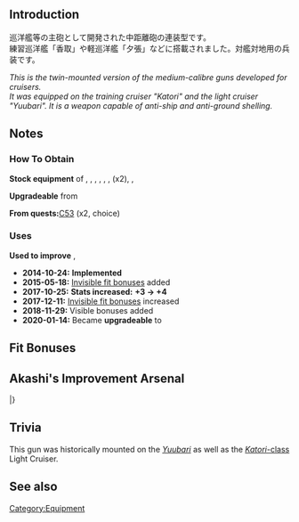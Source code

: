 {{EquipmentInfo}}

==Introduction==
巡洋艦等の主砲として開発された中距離砲の連装型です。<br>練習巡洋艦「香取」や軽巡洋艦「夕張」などに搭載されました。対艦対地用の兵装です。

''This is the twin-mounted version of the medium-calibre guns developed for cruisers.''<br>
''It was equipped on the training cruiser "Katori" and the light cruiser "Yuubari". It is a weapon capable of anti-ship and anti-ground shelling.''

==Notes==
<div class="mw-collapsible"><h3>How To Obtain</h3>
<div class="mw-collapsible-content">
'''Stock equipment''' of {{Ship/Link|Jingei Kai}}, {{Ship/Link|Jingei}}, {{Ship/Link|Kashima Kai}}, {{Ship/Link|Kashima}}, {{Ship/Link|Katori Kai}}, {{Ship/Link|Katori}}, {{Ship/Link|Nisshin Kai}} (x2), {{Ship/Link|Nisshin}}, {{Ship/Link|Yuubari Kai}}

'''Upgradeable''' from {{Equipment/Link|14cm Single Gun Mount}}

'''From quests: '''[[Quests#C53|C53]] (x2, choice)

</div></div>

<div class="mw-collapsible"><h3>Uses</h3>
<div class="mw-collapsible-content">
'''Used to improve''' {{Equipment/Link|14cm Twin Gun Mount}}, {{Equipment/Link|14cm Twin Gun Mount Kai}}

</div></div>


<div class="mw-collapsible><h3>Updates History</h3>
<div class="mw-collapsible-content>
* '''2014-10-24:''' '''Implemented'''
* '''2015-05-18:''' [[Gun Fit Bonuses|Invisible fit bonuses]] added
* '''2017-10-25:''' '''Stats increased:'''  '''{{Firepower}}+3 → {{Firepower}}+4 '''
* '''2017-12-11:''' [[Gun Fit Bonuses|Invisible fit bonuses]] increased
* '''2018-11-29:''' Visible bonuses added
* '''2020-01-14:''' Became '''upgradeable''' to {{Equipment/Link|14cm Twin Gun Mount Kai}}
</div></div>

==Fit Bonuses==
{{:14cm Twin Gun Mount/Bonuses}}

==Akashi's Improvement Arsenal==
{{AkashiWorkshop}}
{{AkashiWorkshopLine2
|Name={{PAGENAME}}
|ItemType=RedGunMedium
|Fuel=10
|Ammo=60
|Steel=100
|Baux=0
|Mats0-5=2/2
|Mats6-9=2/4
|Mats10=-
|Screws0-5=1/2
|Screws6-9=2/3
|Screws10=-
|EquipConsume0-5=-
|EquipConsume6-9=1x{{RedGunMedium|14cm Twin Gun Mount}}
|EquipConsume10=-
|Mon=✓
|Thu=✓
|2ndShip=[[Yuubari]]
|Mats10:2=14/48
|Screws10:2=8/14
|EquipConsume10:2=1x{{RedGunMedium|15.2cm Twin Gun Mount}}<br>2x{{GunMat}}
|Sun:2=&nbsp;<br>D<br>&nbsp;
|Mon:2=2<br>&nbsp;<br>&nbsp;
|Tue:2=2<br>D<br>T
|Wed:2=2<br>D<br>T
|Thu:2=2<br>D<br>T
|Fri:2=&nbsp;<br>D<br>T
|2ndShip:2=[[Yuubari#Second Upgrade|Yuubari Kai Ni]]<br>[[Yuubari#Third Upgrade|Yuubari Kai Ni D]]<br>[[Yuubari#Fourth Upgrade|Yuubari Kai Ni Toku]]
|Notes:2=Uses 1x [[15.2cm Twin Gun Mount]] to upgrade to [[14cm Twin Gun Mount Kai]].
}}
{{AkashiWorkshopLine
|Name={{PAGENAME}}
|ItemType=RedGunMedium
|Fuel=10
|Ammo=60
|Steel=100
|Baux=0
|Mats0-5=2/2
|Mats6-9=2/4
|Mats10=14/48
|Screws0-5=1/2
|Screws6-9=2/3
|Screws10=8/14
|EquipConsume0-5=-
|EquipConsume6-9=1x{{RedGunMedium|14cm Twin Gun Mount}}
|EquipConsume10=1x{{RedGunMedium|15.2cm Twin Gun Mount Kai}}<br>2x{{GunMat}}
|Mon=✓
|Tue=✓
|Wed=✓
|Thu=✓
|2ndShip=[[Kashima]]
|Notes=Uses 1x [[15.2cm Twin Gun Mount Kai]] to upgrade to [[14cm Twin Gun Mount Kai]].
}}
|}

==Trivia==
This gun was historically mounted on the ''[[Yuubari]]'' as well as the [[:Category:Katori Class|''Katori''-class]] Light Cruiser. 

==See also==
{{Equipmentlist}}
[[Category:Equipment]]